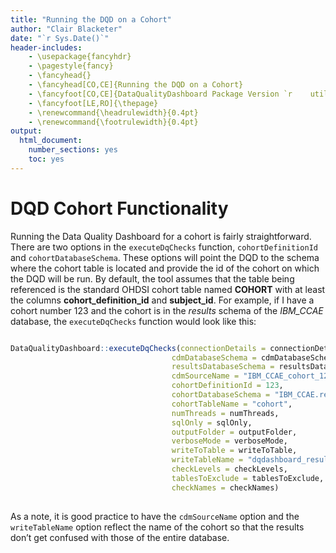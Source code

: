 ```yaml
---
title: "Running the DQD on a Cohort"
author: "Clair Blacketer"
date: "`r Sys.Date()`"
header-includes:
    - \usepackage{fancyhdr}
    - \pagestyle{fancy}
    - \fancyhead{}
    - \fancyhead[CO,CE]{Running the DQD on a Cohort}
    - \fancyfoot[CO,CE]{DataQualityDashboard Package Version `r    utils::packageVersion("DataQualityDashboard")`}
    - \fancyfoot[LE,RO]{\thepage}
    - \renewcommand{\headrulewidth}{0.4pt}
    - \renewcommand{\footrulewidth}{0.4pt}
output:
  html_document:
    number_sections: yes
    toc: yes
---
```


<!--
%\VignetteEngine{knitr::knitr}
%\VignetteIndexEntry{Running the DQD on a Cohort}
-->

# DQD Cohort Functionality

Running the Data Quality Dashboard for a cohort is fairly straightforward. There are two options in the `executeDqChecks` function, `cohortDefinitionId` and `cohortDatabaseSchema`. These options will point the DQD to the schema where the cohort table is located and provide the id of the cohort on which the DQD will be run. By default, the tool assumes that the table being referenced is the standard OHDSI cohort table named **COHORT** with at least the columns **cohort_definition_id** and **subject_id**. For example, if I have a cohort number 123 and the cohort is in the *results* schema of the *IBM_CCAE* database, the `executeDqChecks` function would look like this:

  ```r
  
  DataQualityDashboard::executeDqChecks(connectionDetails = connectionDetails, 
                                      cdmDatabaseSchema = cdmDatabaseSchema, 
                                      resultsDatabaseSchema = resultsDatabaseSchema,
                                      cdmSourceName = "IBM_CCAE_cohort_123",
                                      cohortDefinitionId = 123,
                                      cohortDatabaseSchema = "IBM_CCAE.results",
                                      cohortTableName = "cohort",
                                      numThreads = numThreads,
                                      sqlOnly = sqlOnly, 
                                      outputFolder = outputFolder, 
                                      verboseMode = verboseMode,
                                      writeToTable = writeToTable,
                                      writeTableName = "dqdashboard_results_123",
                                      checkLevels = checkLevels,
                                      tablesToExclude = tablesToExclude,
                                      checkNames = checkNames)
                                      
 ``` 
 
 As a note, it is good practice to have the `cdmSourceName` option and the `writeTableName` option reflect the name of the cohort so that the results don't get confused with those of the entire database.
